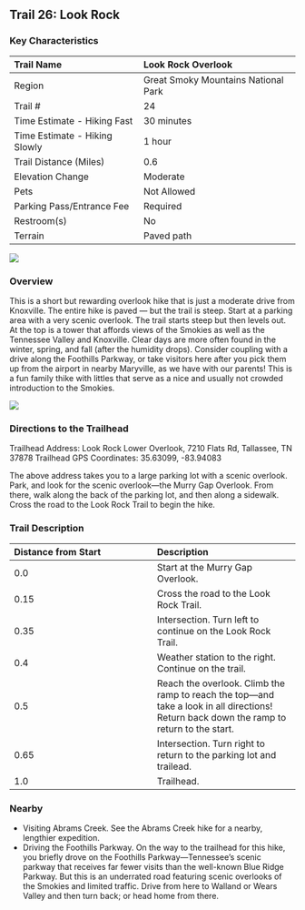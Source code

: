 ## Trail 26: Look Rock

### Key Characteristics

| Trail Name                    | Look Rock Overlook                  |
|:------------------------------|:------------------------------------|
| Region                        | Great Smoky Mountains National Park |
| Trail \#                      | 24                                  |
| Time Estimate - Hiking Fast   | 30 minutes                          |
| Time Estimate - Hiking Slowly | 1 hour                              |
| Trail Distance (Miles)        | 0.6                                 |
| Elevation Change              | Moderate                            |
| Pets                          | Not Allowed                         |
| Parking Pass/Entrance Fee     | Required                            |
| Restroom(s)                   | No                                  |
| Terrain                       | Paved path                          |

![](maps/trail-26-map.jpeg)

### Overview

This is a short but rewarding overlook hike that is just a moderate drive from Knoxville. The entire hike is paved --- but the trail is steep. Start at a parking area with a very scenic overlook. The trail starts steep but then levels out. At the top is a tower that affords views of the Smokies as well as the Tennessee Valley and Knoxville. Clear days are more often found in the winter, spring, and fall (after the humidity drops). Consider coupling with a drive along the Foothills Parkway, or take visitors here after you pick them up from the airport in nearby Maryville, as we have with our parents! This is a fun family thike with littles that serve as a nice and usually not crowded introduction to the Smokies.

![](img/trail-26-figure-01.jpg)

### Directions to the Trailhead

Trailhead Address: Look Rock Lower Overlook, 7210 Flats Rd, Tallassee, TN 37878
Trailhead GPS Coordinates: 35.63099, -83.94083

The above address takes you to a large parking lot with a scenic overlook. Park, and look for the scenic overlook---the Murry Gap Overlook. From there, walk along the back of the parking lot, and then along a sidewalk. Cross the road to the Look Rock Trail to begin the hike.

### Trail Description

| Distance from Start | Description                                                                                                                                |
|:-----------------------------------|:-----------------------------------|
| 0.0                 | Start at the Murry Gap Overlook.                                                                                                           |
| 0.15                | Cross the road to the Look Rock Trail.                                                                                                     |
| 0.35                | Intersection. Turn left to continue on the Look Rock Trail.                                                                                |
| 0.4                 | Weather station to the right. Continue on the trail.                                                                                       |
| 0.5                 | Reach the overlook. Climb the ramp to reach the top---and take a look in all directions! Return back down the ramp to return to the start. |
| 0.65                | Intersection. Turn right to return to the parking lot and trailead.                                                                        |
| 1.0                 | Trailhead.                                                                                                                                 |

### Nearby

-   Visiting Abrams Creek. See the Abrams Creek hike for a nearby, lengthier expedition.
-   Driving the Foothills Parkway. On the way to the trailhead for this hike, you briefly drove on the Foothills Parkway---Tennessee's scenic parkway that receives far fewer visits than the well-known Blue Ridge Parkway. But this is an underrated road featuring scenic overlooks of the Smokies and limited traffic. Drive from here to Walland or Wears Valley and then turn back; or head home from there.
